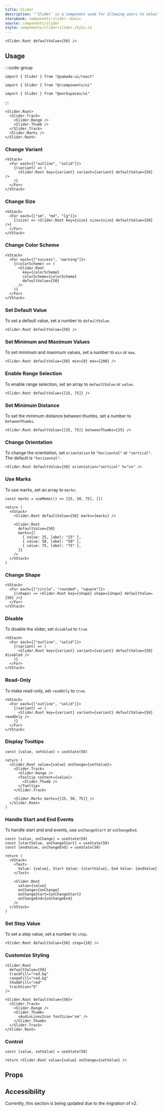 ```yaml
---
title: Slider
description: "`Slider` is a component used for allowing users to select a value from a range."
storybook: components-slider--basic
source: components/slider
style: components/slider/slider.style.ts
---
```


```tsx preview
<Slider.Root defaultValue={50} />
```

## Usage

:::code-group

```tsx [package]
import { Slider } from "@yamada-ui/react"
```

```tsx [alias]
import { Slider } from "@/components/ui"
```

```tsx [monorepo]
import { Slider } from "@workspaces/ui"
```

:::

```tsx
<Slider.Root>
  <Slider.Track>
    <Slider.Range />
    <Slider.Thumb />
  </Slider.Track>
  <Slider.Marks />
</Slider.Root>
```

### Change Variant

```tsx preview
<VStack>
  <For each={["outline", "solid"]}>
    {(variant) => (
      <Slider.Root key={variant} variant={variant} defaultValue={50} />
    )}
  </For>
</VStack>
```

### Change Size

```tsx preview
<VStack>
  <For each={["sm", "md", "lg"]}>
    {(size) => <Slider.Root key={size} size={size} defaultValue={50} />}
  </For>
</VStack>
```

### Change Color Scheme

```tsx preview
<VStack>
  <For each={["success", "warning"]}>
    {(colorScheme) => (
      <Slider.Root
        key={colorScheme}
        colorScheme={colorScheme}
        defaultValue={50}
      />
    )}
  </For>
</VStack>
```

### Set Default Value

To set a default value, set a number to `defaultValue`.

```tsx preview
<Slider.Root defaultValue={50} />
```

### Set Minimum and Maximum Values

To set minimum and maximum values, set a number to `min` or `max`.

```tsx preview
<Slider.Root defaultValue={50} min={0} max={200} />
```

### Enable Range Selection

To enable range selection, set an array to `defaultValue` or `value`.

```tsx preview
<Slider.Root defaultValue={[25, 75]} />
```

### Set Minimum Distance

To set the minimum distance between thumbs, set a number to `betweenThumbs`.

```tsx preview
<Slider.Root defaultValue={[25, 75]} betweenThumbs={25} />
```

### Change Orientation

To change the orientation, set `orientation` to `"horizontal"` or `"vertical"`. The default is `"horizontal"`.

```tsx preview
<Slider.Root defaultValue={50} orientation="vertical" h="xs" />
```

### Use Marks

To use marks, set an array to `marks`.

```tsx preview functional
const marks = useMemo(() => [25, 50, 75], [])

return (
  <VStack>
    <Slider.Root defaultValue={50} marks={marks} />

    <Slider.Root
      defaultValue={50}
      marks={[
        { value: 25, label: "25" },
        { value: 50, label: "50" },
        { value: 75, label: "75" },
      ]}
    />
  </VStack>
)
```

### Change Shape

```tsx preview
<VStack>
  <For each={["circle", "rounded", "square"]}>
    {(shape) => <Slider.Root key={shape} shape={shape} defaultValue={50} />}
  </For>
</VStack>
```

### Disable

To disable the slider, set `disabled` to `true`.

```tsx preview
<VStack>
  <For each={["outline", "solid"]}>
    {(variant) => (
      <Slider.Root key={variant} variant={variant} defaultValue={50} disabled />
    )}
  </For>
</VStack>
```

### Read-Only

To make read-only, set `readOnly` to `true`.

```tsx preview
<VStack>
  <For each={["outline", "solid"]}>
    {(variant) => (
      <Slider.Root key={variant} variant={variant} defaultValue={50} readOnly />
    )}
  </For>
</VStack>
```

### Display Tooltips

```tsx preview functional client
const [value, setValue] = useState(50)

return (
  <Slider.Root value={value} onChange={setValue}>
    <Slider.Track>
      <Slider.Range />
      <Tooltip content={value}>
        <Slider.Thumb />
      </Tooltip>
    </Slider.Track>

    <Slider.Marks marks={[25, 50, 75]} />
  </Slider.Root>
)
```

### Handle Start and End Events

To handle start and end events, use `onChangeStart` or `onChangeEnd`.

```tsx preview functional client
const [value, onChange] = useState(50)
const [startValue, onChangeStart] = useState(50)
const [endValue, onChangeEnd] = useState(50)

return (
  <VStack>
    <Text>
      Value: {value}, Start Value: {startValue}, End Value: {endValue}
    </Text>

    <Slider.Root
      value={value}
      onChange={onChange}
      onChangeStart={onChangeStart}
      onChangeEnd={onChangeEnd}
    />
  </VStack>
)
```

### Set Step Value

To set a step value, set a number to `step`.

```tsx preview
<Slider.Root defaultValue={50} step={10} />
```

### Customize Styling

```tsx preview
<Slider.Root
  defaultValue={50}
  trackFill="red.bg"
  rangeFill="red.bg"
  thumbFill="red"
  trackSize="5"
/>
```

```tsx preview
<Slider.Root defaultValue={50}>
  <Slider.Track>
    <Slider.Range />
    <Slider.Thumb>
      <AudioLinesIcon fontSize="sm" />
    </Slider.Thumb>
  </Slider.Track>
</Slider.Root>
```

### Control

```tsx preview functional client
const [value, setValue] = useState(50)

return <Slider.Root value={value} onChange={setValue} />
```

## Props

<PropsTable name="slider" />

## Accessibility

Currently, this section is being updated due to the migration of v2.
